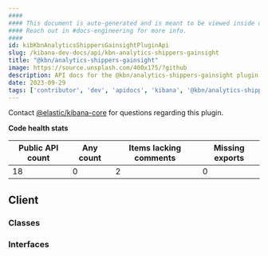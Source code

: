 ```yaml
---
####
#### This document is auto-generated and is meant to be viewed inside our experimental, new docs system.
#### Reach out in #docs-engineering for more info.
####
id: kibKbnAnalyticsShippersGainsightPluginApi
slug: /kibana-dev-docs/api/kbn-analytics-shippers-gainsight
title: "@kbn/analytics-shippers-gainsight"
image: https://source.unsplash.com/400x175/?github
description: API docs for the @kbn/analytics-shippers-gainsight plugin
date: 2023-09-29
tags: ['contributor', 'dev', 'apidocs', 'kibana', '@kbn/analytics-shippers-gainsight']
---
```




Contact [@elastic/kibana-core](https://github.com/orgs/elastic/teams/kibana-core) for questions regarding this plugin.

**Code health stats**

| Public API count  | Any count | Items lacking comments | Missing exports |
|-------------------|-----------|------------------------|-----------------|
| 18 | 0 | 2 | 0 |

## Client

### Classes
<DocDefinitionList data={kbnAnalyticsShippersGainsightObj.client.classes}/>

### Interfaces
<DocDefinitionList data={kbnAnalyticsShippersGainsightObj.client.interfaces}/>

